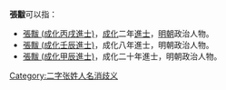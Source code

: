 '''張黻'''可以指：
* [[張黻_(成化丙戌進士)|張黻 (成化丙戌進士)]]，[[成化|成化]]二年[[進士|進士]]，[[明朝|明朝]]政治人物。
* [[張黻_(成化壬辰進士)|張黻 (成化壬辰進士)]]，成化八年進士，明朝政治人物。
* [[張黻_(成化甲辰進士)|張黻 (成化甲辰進士)]]，成化二十年進士，明朝政治人物。

{{disambig}}

[[Category:二字张姓人名消歧义|Category:二字张姓人名消歧义]]